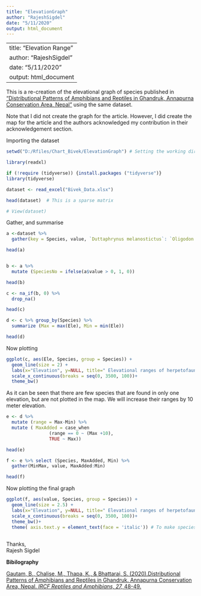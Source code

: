 ```yaml
---
title: "ElevationGraph"
author: "RajeshSigdel"
date: "5/11/2020"
output: html_document
---
```


---
title: "Elevation Range"
author: "RajeshSigdel"
date: "5/11/2020"
output: html_document
---
This is a re-creation of the elevational graph of species published in ["Distributional Patterns of Amphibians and Reptiles in Ghandruk, Annapurna Conservation Area, Nepal"](https://www.researchgate.net/publication/340393963_Distributional_Patterns_of_Amphibians_and_Reptiles_in_Ghandruk_Annapurna_Conservation_Area_Nepal) using the same dataset.
  
Note that I did not create the graph for the article. However, I did create the map for the article and the authors acknowledged my contribution in their acknowledgement section. 
  
Importing the dataset
```r
setwd("D:/Rfiles/Chart_Bivek/ElevationGraph") # Setting the working directory

library(readxl)

if (!require (tidyverse)) {install.packages ("tidyverse")}
library(tidyverse)

dataset <- read_excel("Bivek_Data.xlsx")

head(dataset)  # This is a sparse matrix 

# View(dataset)


```

Gather, and summarise

```r
a <-dataset %>% 
  gather(key = Species, value, `Duttaphrynus melanostictus`: `Oligodon erythrogaster`)

head(a)


b <- a %>%
  mutate (SpeciesNo = ifelse(a$value > 0, 1, 0))

head(b)

c <- na_if(b, 0) %>% 
  drop_na()

head(c)

d <- c %>% group_by(Species) %>% 
  summarize (Max = max(Ele), Min = min(Ele)) 

head(d)
```

Now plotting

```r
ggplot(c, aes(Ele, Species, group = Species)) + 
  geom_line(size = 2) +
  labs(x="Elevation", y=NULL, title=" Elevational ranges of herpetofaunal species")+
  scale_x_continuous(breaks = seq(0, 3500, 100))+
  theme_bw()
```

As it can be seen that there are few species that are found in only one elevation, but are not plotted in the map. We will increase their ranges by 10 meter elevation. 

```r
e <- d %>% 
  mutate (range = Max-Min) %>% 
  mutate ( MaxAdded = case_when 
                (range == 0 ~ (Max +10),
                TRUE ~ Max))

head(e)

```

```r
f <- e %>% select (Species, MaxAdded, Min) %>% 
  gather(MinMax, value, MaxAdded:Min)

head(f)
```

Now plotting the final graph

```r
ggplot(f, aes(value, Species, group = Species)) + 
  geom_line(size = 2.5) +
  labs(x="Elevation", y=NULL, title=" Elevational ranges of herpetofaunal species")+
  scale_x_continuous(breaks = seq(0, 3500, 100))+
  theme_bw()+
  theme( axis.text.y = element_text(face = 'italic')) # To make species name italic
  

```

Thanks,  
Rajesh Sigdel
  
  
**Bibilography**  

[Gautam, B., Chalise, M., Thapa, K., & Bhattarai, S. (2020).Distributional Patterns of Amphibians and Reptiles in Ghandruk. Annapurna Conservation Area, Nepal. *IRCF Reptiles and Amphibians, 27,* 48-49.](https://www.researchgate.net/publication/340393963_Distributional_Patterns_of_Amphibians_and_Reptiles_in_Ghandruk_Annapurna_Conservation_Area_Nepal?fbclid=IwAR1J_azZrR4KQEfIiLuehNbJ9VWUek1Zf_6RoSGGYTKBODSWQLpc-WMMNBc)

  

